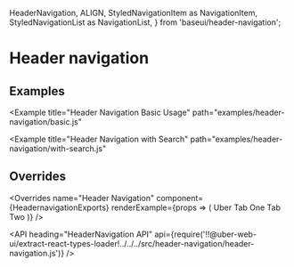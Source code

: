 <!--
Copyright (c) 2018 Uber Technologies, Inc.

This source code is licensed under the MIT license found in the
LICENSE file in the root directory of this source tree.
-->



  HeaderNavigation,
  ALIGN,
  StyledNavigationItem as NavigationItem,
  StyledNavigationList as NavigationList,
} from 'baseui/header-navigation';


# Header navigation

## Examples

<Example
  title="Header Navigation Basic Usage"
  path="examples/header-navigation/basic.js"
>
  <BasicHeader />
</Example>

<Example
  title="Header Navigation with Search"
  path="examples/header-navigation/with-search.js"
>
  <WithSearch />
</Example>

## Overrides

<Overrides
  name="Header Navigation"
  component={HeadernavigationExports}
  renderExample={props => (
    <HeaderNavigation overrides={props.overrides}>
      <NavigationList align={ALIGN.left}>
        <NavigationItem>Uber</NavigationItem>
      </NavigationList>
      <NavigationList align={ALIGN.center} />
      <NavigationList align={ALIGN.right}>
        <NavigationItem>Tab One</NavigationItem>
        <NavigationItem>Tab Two</NavigationItem>
      </NavigationList>
    </HeaderNavigation>
  )}
/>

<API
  heading="HeaderNavigation API"
  api={require('!!@uber-web-ui/extract-react-types-loader!../../../src/header-navigation/header-navigation.js')}
/>
